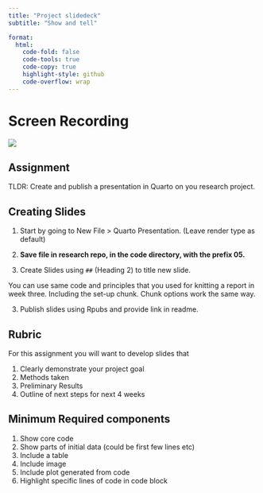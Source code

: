 ```yaml
---
title: "Project slidedeck"
subtitle: "Show and tell"

format:
  html:
    code-fold: false
    code-tools: true
    code-copy: true
    highlight-style: github
    code-overflow: wrap
---
```


# Screen Recording

[![](/img/zoom.png){fig-align="right"}](https://washington.zoom.us/rec/share/1WCPk-LV2bfr2GLKRf5pCq6BG1EWlQjHV6G2xOWB8nN3w1nk2DOGioVRzLYu9r1e.PREZa0HLumHF-YcJ)

::: callout-important
## Assignment

TLDR: Create and publish a presentation in Quarto on you research project.
:::

## Creating Slides

1.  Start by going to New File \> Quarto Presentation. (Leave render type as default)

2.  **Save file in research repo, in the code directory, with the prefix 05.**

3.  Create Slides using `##` (Heading 2) to title new slide.

::: callout-tip
You can use same code and principles that you used for knitting a report in week three. Including the set-up chunk. Chunk options work the same way.
:::

3.  Publish slides using Rpubs and provide link in readme.

## Rubric

For this assignment you will want to develop slides that

1.  Clearly demonstrate your project goal
2.  Methods taken
3.  Preliminary Results
4.  Outline of next steps for next 4 weeks

## Minimum Required components

1.  Show core code
2.  Show parts of initial data (could be first few lines etc)
3.  Include a table
4.  Include image
5.  Include plot generated from code
6.  Highlight specific lines of code in code block

